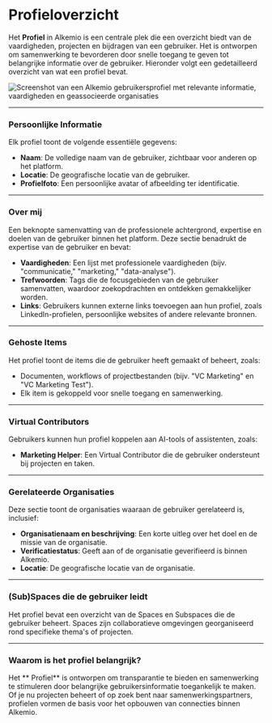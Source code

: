 # Profieloverzicht

Het **Profiel** in Alkemio is een centrale plek die een overzicht biedt van de vaardigheden, projecten en bijdragen van een gebruiker. Het is ontworpen om samenwerking te bevorderen door snelle toegang te geven tot belangrijke informatie over de gebruiker. Hieronder volgt een gedetailleerd overzicht van wat een profiel bevat.

![Screenshot van een Alkemio gebruikersprofiel met relevante informatie, vaardigheden en geassocieerde organisaties](/profile.png)

---

### Persoonlijke Informatie

Elk profiel toont de volgende essentiële gegevens:

- **Naam**: De volledige naam van de gebruiker, zichtbaar voor anderen op het platform.
- **Locatie**: De geografische locatie van de gebruiker.
- **Profielfoto**: Een persoonlijke avatar of afbeelding ter identificatie.

---

### Over mij

Een beknopte samenvatting van de professionele achtergrond, expertise en doelen van de gebruiker binnen het platform.
Deze sectie benadrukt de expertise van de gebruiker en bevat:

- **Vaardigheden**: Een lijst met professionele vaardigheden (bijv. "communicatie," "marketing," "data-analyse").
- **Trefwoorden**: Tags die de focusgebieden van de gebruiker samenvatten, waardoor zoekopdrachten en ontdekken gemakkelijker worden.
- **Links**: Gebruikers kunnen externe links toevoegen aan hun profiel, zoals LinkedIn-profielen, persoonlijke websites of andere relevante bronnen.

---

### Gehoste Items

Het profiel toont de items die de gebruiker heeft gemaakt of beheert, zoals:

- Documenten, workflows of projectbestanden (bijv. "VC Marketing" en "VC Marketing Test").
- Elk item is gekoppeld voor snelle toegang en samenwerking.

---

### Virtual Contributors

Gebruikers kunnen hun profiel koppelen aan AI-tools of assistenten, zoals:

- **Marketing Helper**: Een Virtual Contributor die de gebruiker ondersteunt bij projecten en taken.

---

### Gerelateerde Organisaties

Deze sectie toont de organisaties waaraan de gebruiker gerelateerd is, inclusief:

- **Organisatienaam en beschrijving**: Een korte uitleg over het doel en de missie van de organisatie.
- **Verificatiestatus**: Geeft aan of de organisatie geverifieerd is binnen Alkemio.
- **Locatie**: De geografische locatie van de organisatie.

---

### (Sub)Spaces die de gebruiker leidt

Het profiel bevat een overzicht van de Spaces en Subspaces die de gebruiker beheert. Spaces zijn collaboratieve omgevingen georganiseerd rond specifieke thema's of projecten.

---

### Waarom is het profiel belangrijk?

Het ** Profiel** is ontworpen om transparantie te bieden en samenwerking te stimuleren door belangrijke gebruikersinformatie toegankelijk te maken. Of je nu projecten beheert of op zoek bent naar samenwerkingspartners, profielen vormen de basis voor het opbouwen van connecties binnen Alkemio.
